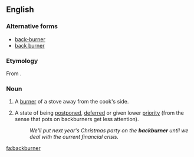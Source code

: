 ==English==
===Alternative forms===
*[[back-burner]]
*[[back burner]]

===Etymology===
From {{compound|back|burner}}.

===Noun===
{{en-noun|s|-}}

# {{countable}} A [[burner]] of a stove away from the cook's side.
# {{uncountable}} A state of being [[postpone]]d, [[defer]]red or given lower [[priority]] (from the sense that pots on backburners get less attention).
#:''We'll put next year's Christmas party on the '''backburner''' until we deal with the current financial crisis.''

[[fa:backburner]]